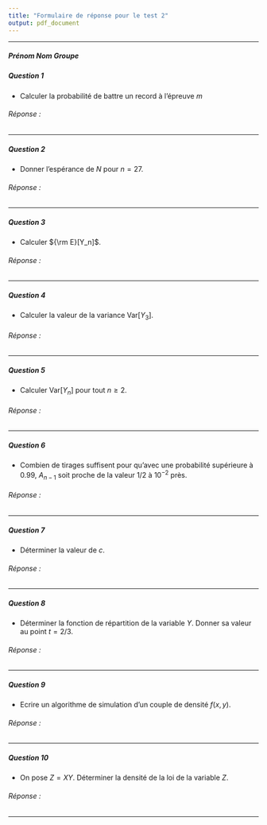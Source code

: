 ```yaml
---
title: "Formulaire de réponse pour le test 2"
output: pdf_document
---
```


** **

##### Prénom Nom Groupe



##### Question 1

* Calculer la probabilité de battre un record à l'épreuve $m$

###### Réponse : 

** **

##### Question 2

* Donner l'espérance de $N$ pour $n = 27$. 

###### Réponse : 

** **

##### Question 3

* Calculer ${\rm E}[Y_n]$.


###### Réponse : 

** **

##### Question 4

* Calculer la valeur de la variance Var$[Y_3]$.

###### Réponse : 

** **

##### Question 5

* Calculer Var$[Y_n]$ pour tout $n \geq 2$.

###### Réponse : 

** **


##### Question 6

* Combien de tirages suffisent pour qu'avec une probabilité supérieure à 0.99, $A_{n-1}$ soit proche de la valeur 1/2 à $10^{-2}$ près. 

###### Réponse : 

** **


##### Question 7

* Déterminer la valeur de $c$.



###### Réponse : 

** ** 


##### Question 8

* Déterminer la fonction de répartition de la variable $Y$. Donner sa valeur au point $t = 2/3$. 

###### Réponse : 

** **


##### Question 9


* Ecrire un algorithme de simulation d'un couple de densité $f(x,y)$.  

###### Réponse : 

** **

##### Question 10


* On pose $Z =  X Y$. Déterminer la densité de la loi de la variable $Z$.
   
###### Réponse : 


** ** 


